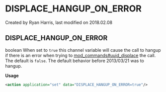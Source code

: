 
# DISPLACE_HANGUP_ON_ERROR 

 Created by  Ryan Harris, last modified on 2018.02.08

## DISPLACE_HANGUP_ON_ERROR

boolean When set to `true` this channel variable will cause the call to hangup if there is an error when trying to [mod\_commands#uuid\_displace](../FreeSWITCH-Explained/Modules/mod_commands_1966741.mdx#uuid_displace) the call. The default is `false`. The default behavior before 2013/03/21 was to hangup.

**Usage**

```xml
<action application="set" data="DISPLACE_HANGUP_ON_ERROR=true"/>
```


